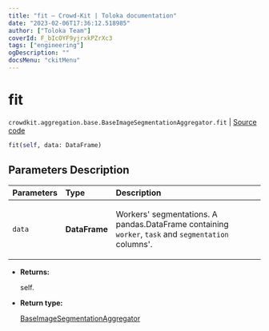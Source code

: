 ```yaml
---
title: "fit — Crowd-Kit | Toloka documentation"
date: "2023-02-06T17:36:12.518985"
author: ["Toloka Team"]
coverId: F_bIcOYF9yjrxkPZrXc3
tags: ["engineering"]
ogDescription: ""
docsMenu: "ckitMenu"
---
```


# fit
`crowdkit.aggregation.base.BaseImageSegmentationAggregator.fit` | [Source code](https://github.com/Toloka/crowd-kit/blob/v1.2.0/crowdkit/aggregation/base/__init__.py#L62)

```python
fit(self, data: DataFrame)
```

## Parameters Description

| Parameters | Type | Description |
| :----------| :----| :-----------|
`data`|**DataFrame**|<p>Workers&#x27; segmentations. A pandas.DataFrame containing `worker`, `task` and `segmentation` columns&#x27;.</p>

* **Returns:**

  self.

* **Return type:**

  [BaseImageSegmentationAggregator](/docs-new/crowd-kit/reference/crowdkit.aggregation.base.BaseImageSegmentationAggregator)
